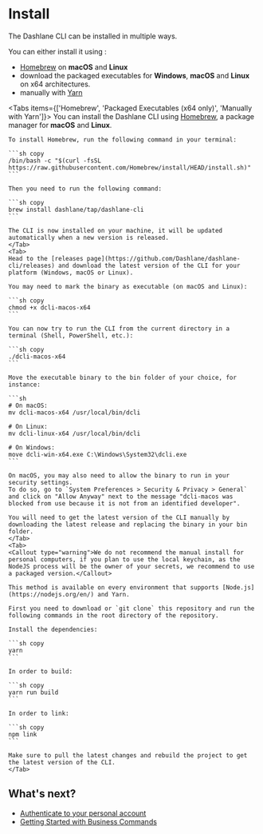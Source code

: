  
# Install

The Dashlane CLI can be installed in multiple ways.

You can either install it using :

-   [Homebrew](https://brew.sh/) on **macOS** and **Linux**
-   download the packaged executables for **Windows**, **macOS** and **Linux** on x64 architectures.
-   manually with [Yarn](https://yarnpkg.com/)

<Tabs items={['Homebrew', 'Packaged Executables (x64 only)', 'Manually with Yarn']}>
    <Tab>
    You can install the Dashlane CLI using [Homebrew](https://brew.sh/), a package manager for __macOS__ and __Linux__.
    
    To install Homebrew, run the following command in your terminal:

    ```sh copy
    /bin/bash -c "$(curl -fsSL https://raw.githubusercontent.com/Homebrew/install/HEAD/install.sh)"
    ```

    Then you need to run the following command:

    ```sh copy
    brew install dashlane/tap/dashlane-cli
    ```

    The CLI is now installed on your machine, it will be updated automatically when a new version is released.
    </Tab>
    <Tab>
    Head to the [releases page](https://github.com/Dashlane/dashlane-cli/releases) and download the latest version of the CLI for your platform (Windows, macOS or Linux).

    You may need to mark the binary as executable (on macOS and Linux):

    ```sh copy
    chmod +x dcli-macos-x64
    ```

    You can now try to run the CLI from the current directory in a terminal (Shell, PowerShell, etc.):

    ```sh copy
    ./dcli-macos-x64
    ```

    Move the executable binary to the bin folder of your choice, for instance:

    ```sh
    # On macOS:
    mv dcli-macos-x64 /usr/local/bin/dcli

    # On Linux:
    mv dcli-linux-x64 /usr/local/bin/dcli

    # On Windows:
    move dcli-win-x64.exe C:\Windows\System32\dcli.exe
    ```

    On macOS, you may also need to allow the binary to run in your security settings.
    To do so, go to `System Preferences > Security & Privacy > General` and click on "Allow Anyway" next to the message "dcli-macos was blocked from use because it is not from an identified developer".

    You will need to get the latest version of the CLI manually by downloading the latest release and replacing the binary in your bin folder.
    </Tab>
    <Tab>
    <Callout type="warning">We do not recommend the manual install for personal computers, if you plan to use the local keychain, as the NodeJS process will be the owner of your secrets, we recommend to use a packaged version.</Callout>

    This method is available on every environment that supports [Node.js](https://nodejs.org/en/) and Yarn.

    First you need to download or `git clone` this repository and run the following commands in the root directory of the repository.

    Install the dependencies:

    ```sh copy
    yarn
    ```

    In order to build:

    ```sh copy
    yarn run build
    ```

    In order to link:

    ```sh copy
    npm link
    ```

    Make sure to pull the latest changes and rebuild the project to get the latest version of the CLI.
    </Tab>

</Tabs>

## What's next?

-   [Authenticate to your personal account](/personal)
-   [Getting Started with Business Commands](/business)
